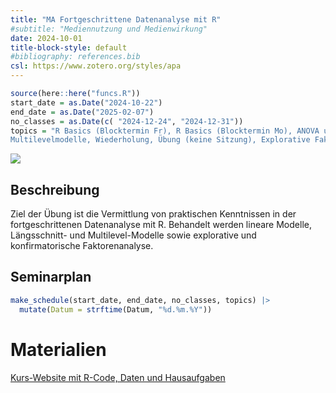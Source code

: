 ```yaml
---
title: "MA Fortgeschrittene Datenanalyse mit R"
#subtitle: "Mediennutzung und Medienwirkung"
date: 2024-10-01
title-block-style: default
#bibliography: references.bib
csl: https://www.zotero.org/styles/apa
---
```


```r
source(here::here("funcs.R"))
start_date = as.Date("2024-10-22")
end_date = as.Date("2025-02-07")
no_classes = as.Date(c( "2024-12-24", "2024-12-31"))
topics = "R Basics (Blocktermin Fr), R Basics (Blocktermin Mo), ANOVA und Regression, Moderationsanalyse, Mediationsanalyse und Pfadmodelle, Lagged und Cross-Lagged Modelle, Multilevel-Längsschnittanalyse, 
Multilevelmodelle, Wiederholung, Übung (keine Sitzung), Explorative Faktorenanalyse, Konfirmatorische Faktorenanalyse, Messinvarianz, Wiederholung/Übung" |> str_split_1(", ") |> str_squish()
```

![](images/ma_r_title.jpg)

## Beschreibung

Ziel der Übung ist die Vermittlung von praktischen Kenntnissen in der fortgeschrittenen Datenanalyse mit R. Behandelt werden lineare Modelle, Längsschnitt- und Multilevel-Modelle sowie explorative und konfirmatorische Faktorenanalyse. 


## Seminarplan

```r
make_schedule(start_date, end_date, no_classes, topics) |> 
  mutate(Datum = strftime(Datum, "%d.%m.%Y"))
```

# Materialien

[Kurs-Website mit R-Code, Daten und Hausaufgaben](https://stats.ifp.uni-mainz.de/ma-datenanalyse/)